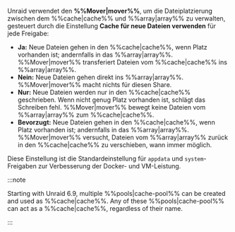 Unraid verwendet den **%%Mover|mover%%**, um die Dateiplatzierung zwischen dem %%cache|cache%% und %%array|array%% zu verwalten, gesteuert durch die Einstellung **Cache für neue Dateien verwenden** für jede Freigabe:

- **Ja:** Neue Dateien gehen in den %%cache|cache%%, wenn Platz vorhanden ist; andernfalls in das %%array|array%%. %%Mover|mover%% transferiert Dateien vom %%cache|cache%% ins %%array|array%%.
- **Nein:** Neue Dateien gehen direkt ins %%array|array%%. %%Mover|mover%% macht nichts für diesen Share.
- **Nur:** Neue Dateien werden nur in den %%cache|cache%% geschrieben. Wenn nicht genug Platz vorhanden ist, schlägt das Schreiben fehl. %%Mover|mover%% bewegt keine Dateien vom %%array|array%% zum %%cache|cache%%.
- **Bevorzugt:** Neue Dateien gehen in den %%cache|cache%%, wenn Platz vorhanden ist; andernfalls in das %%array|array%%. %%Mover|mover%% versucht, Dateien vom %%array|array%% zurück in den %%cache|cache%% zu verschieben, wann immer möglich.

Diese Einstellung ist die Standardeinstellung für `appdata` und `system`-Freigaben zur Verbesserung der Docker- und VM-Leistung.

:::note

Starting with Unraid 6.9, multiple %%pools|cache-pool%% can be created and used as %%cache|cache%%. Any of these %%pools|cache-pool%% can act as a %%cache|cache%%, regardless of their name.

:::
